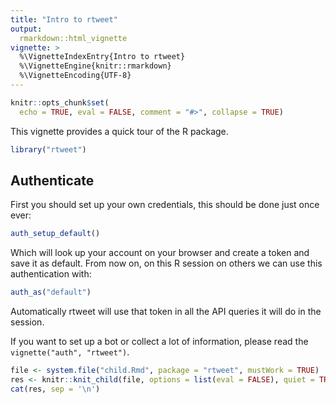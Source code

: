 ```yaml
---
title: "Intro to rtweet"
output:
  rmarkdown::html_vignette
vignette: >
  %\VignetteIndexEntry{Intro to rtweet}
  %\VignetteEngine{knitr::rmarkdown}
  %\VignetteEncoding{UTF-8}
---
```


```r
knitr::opts_chunk$set(
  echo = TRUE, eval = FALSE, comment = "#>", collapse = TRUE)
```

This vignette provides a quick tour of the R package.

```r
library("rtweet")
```

## Authenticate

First you should set up your own credentials, this should be done just once ever:

```r
auth_setup_default()
```

Which will look up your account on your browser and create a token and save it as default.
From now on, on this R session on others we can use this authentication with:

```r
auth_as("default")
```

Automatically rtweet will use that token in all the API queries it will do in the session.

If you want to set up a bot or collect a lot of information, please read the `vignette("auth", "rtweet")`.

```r
file <- system.file("child.Rmd", package = "rtweet", mustWork = TRUE)
res <- knitr::knit_child(file, options = list(eval = FALSE), quiet = TRUE)
cat(res, sep = '\n')
```
